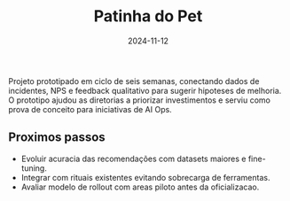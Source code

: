 ﻿---
title: 'Patinha do Pet'
slug: 'hub-insights-operacoes'
excerpt: 'Exploracao com LLMs para correlacionar incidentes, backlog de melhorias e percepcao do usuario.'
date: '2024-11-12'
tags:
  - IA
  - Produto
  - Pesquisa
status: 'prototype'
coverImage: /images/projects/hub-insights-cover.jpg
---

Projeto prototipado em ciclo de seis semanas, conectando dados de incidentes, NPS e feedback qualitativo para sugerir
hipoteses de melhoria. O prototipo ajudou as diretorias a priorizar investimentos e serviu como prova de conceito para
iniciativas de AI Ops.

## Proximos passos

- Evoluir acuracia das recomendações com datasets maiores e fine-tuning.
- Integrar com rituais existentes evitando sobrecarga de ferramentas.
- Avaliar modelo de rollout com areas piloto antes da oficializacao.
